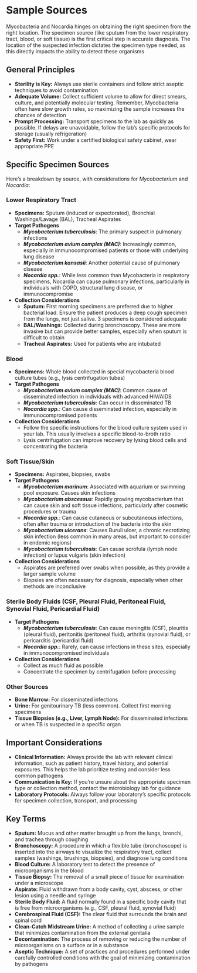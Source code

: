 # Sample Sources {-}

Mycobacteria and Nocardia hinges on obtaining the right specimen from the right location. The specimen source (like sputum from the lower respiratory tract, blood, or soft tissue) is the first critical step in accurate diagnosis. The location of the suspected infection dictates the specimen type needed, as this directly impacts the ability to detect these organisms

##  **General Principles** {-}

*   **Sterility is Key:** Always use sterile containers and follow strict aseptic techniques to avoid contamination
*   **Adequate Volume:** Collect sufficient volume to allow for direct smears, culture, and potentially molecular testing. Remember, Mycobacteria often have slow growth rates, so maximizing the sample increases the chances of detection
*   **Prompt Processing:** Transport specimens to the lab as quickly as possible. If delays are unavoidable, follow the lab's specific protocols for storage (usually refrigeration)
*   **Safety First:** Work under a certified biological safety cabinet, wear appropriate PPE

##  **Specific Specimen Sources** {-}

Here's a breakdown by source, with considerations for *Mycobacterium* and *Nocardia*:

### **Lower Respiratory Tract** {-}

*   **Specimens:** Sputum (induced or expectorated), Bronchial Washings/Lavage (BAL), Tracheal Aspirates
*   **Target Pathogens**
    *   ***Mycobacterium tuberculosis***: The primary suspect in pulmonary infections
    *   ***Mycobacterium avium complex (MAC)***: Increasingly common, especially in immunocompromised patients or those with underlying lung disease
    *   ***Mycobacterium kansasii***: Another potential cause of pulmonary disease
    *   ***Nocardia spp.***: While less common than Mycobacteria in respiratory specimens, Nocardia can cause pulmonary infections, particularly in individuals with COPD, structural lung disease, or immunocompromise
*   **Collection Considerations**
    *   **Sputum:** First morning specimens are preferred due to higher bacterial load. Ensure the patient produces a deep cough specimen from the lungs, not just saliva. 3 specimens is considered adequate
    *   **BAL/Washings:** Collected during bronchoscopy. These are more invasive but can provide better samples, especially when sputum is difficult to obtain
    *   **Tracheal Aspirates:** Used for patients who are intubated

### **Blood** {-}

*   **Specimens:** Whole blood collected in special mycobacteria blood culture tubes (e.g., lysis centrifugation tubes)
*   **Target Pathogens**
    *   ***Mycobacterium avium complex (MAC)***: Common cause of disseminated infection in individuals with advanced HIV/AIDS
    *   ***Mycobacterium tuberculosis***: Can occur in disseminated TB
    *   ***Nocardia spp.***: Can cause disseminated infection, especially in immunocompromised patients
*   **Collection Considerations**
    *   Follow the specific instructions for the blood culture system used in your lab. This usually involves a specific blood-to-broth ratio
    *   Lysis centrifugation can improve recovery by lysing blood cells and concentrating the bacteria

### **Soft Tissue/Skin** {-}

*   **Specimens:** Aspirates, biopsies, swabs
*   **Target Pathogens**
    *   ***Mycobacterium marinum***: Associated with aquarium or swimming pool exposure. Causes skin infections
    *   ***Mycobacterium abscessus***: Rapidly growing mycobacterium that can cause skin and soft tissue infections, particularly after cosmetic procedures or trauma
    *   ***Nocardia spp.***: Can cause cutaneous or subcutaneous infections, often after trauma or introduction of the bacteria into the skin
    *   ***Mycobacterium ulcerans***: Causes Buruli ulcer, a chronic necrotizing skin infection (less common in many areas, but important to consider in endemic regions)
    *   ***Mycobacterium tuberculosis***: Can cause scrofula (lymph node infection) or lupus vulgaris (skin infection)
*   **Collection Considerations**
    *   Aspirates are preferred over swabs when possible, as they provide a larger sample volume
    *   Biopsies are often necessary for diagnosis, especially when other methods are inconclusive

### **Sterile Body Fluids (CSF, Pleural Fluid, Peritoneal Fluid, Synovial Fluid, Pericardial Fluid)** {-}

*   **Target Pathogens**
    *   ***Mycobacterium tuberculosis***: Can cause meningitis (CSF), pleuritis (pleural fluid), peritonitis (peritoneal fluid), arthritis (synovial fluid), or pericarditis (pericardial fluid)
    *   ***Nocardia spp.***: Rarely, can cause infections in these sites, especially in immunocompromised individuals
*   **Collection Considerations**
    *   Collect as much fluid as possible
    *   Concentrate the specimen by centrifugation before processing

### **Other Sources** {-}

*   **Bone Marrow:** For disseminated infections
*   **Urine:** For genitourinary TB (less common). Collect first morning specimens
*   **Tissue Biopsies (e.g., Liver, Lymph Node):** For disseminated infections or when TB is suspected in a specific organ

##  **Important Considerations** {-}

*   **Clinical Information:** Always provide the lab with relevant clinical information, such as patient history, travel history, and potential exposures. This helps the lab prioritize testing and consider less common pathogens
*   **Communication is Key:** If you're unsure about the appropriate specimen type or collection method, contact the microbiology lab for guidance
*   **Laboratory Protocols:** Always follow your laboratory's specific protocols for specimen collection, transport, and processing

##  **Key Terms** {-}

*   **Sputum:** Mucus and other matter brought up from the lungs, bronchi, and trachea through coughing
*   **Bronchoscopy:** A procedure in which a flexible tube (bronchoscope) is inserted into the airways to visualize the respiratory tract, collect samples (washings, brushings, biopsies), and diagnose lung conditions
*   **Blood Culture:** A laboratory test to detect the presence of microorganisms in the blood
*   **Tissue Biopsy:** The removal of a small piece of tissue for examination under a microscope
*   **Aspirate:** Fluid withdrawn from a body cavity, cyst, abscess, or other lesion using a needle and syringe
*   **Sterile Body Fluid:** A fluid normally found in a specific body cavity that is free from microorganisms (e.g., CSF, pleural fluid, synovial fluid)
*   **Cerebrospinal Fluid (CSF):** The clear fluid that surrounds the brain and spinal cord
*   **Clean-Catch Midstream Urine:** A method of collecting a urine sample that minimizes contamination from the external genitalia
*   **Decontamination:** The process of removing or reducing the number of microorganisms on a surface or in a substance
*   **Aseptic Technique:** A set of practices and procedures performed under carefully controlled conditions with the goal of minimizing contamination by pathogens
